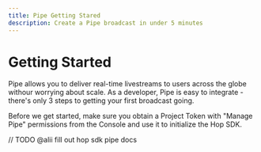 ```yaml
---
title: Pipe Getting Stared
description: Create a Pipe broadcast in under 5 minutes
---
```


# Getting Started

Pipe allows you to deliver real-time livestreams to users across the globe withour worrying about scale. As a developer, Pipe is easy to integrate - there's only 3 steps to getting your first broadcast going.

Before we get started, make sure you obtain a Project Token with "Manage Pipe" permissions from the Console and use it to initialize the Hop SDK. 

// TODO @alii fill out hop sdk pipe docs